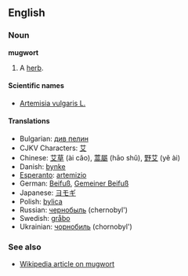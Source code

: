 ==English==
===Noun===
'''mugwort'''

# A [[herb]]. {{stub}}

====Scientific names====
*[[Artemisia vulgaris L.]]

====Translations====
*Bulgarian: [[див пелин]]
*CJKV Characters: [[艾]]
*Chinese: [[艾草]] (ài cǎo), [[蒿屬]] (hāo shǔ), [[野艾]] (yě ài)
*Danish: [[bynke]]
*[[Esperanto]]: [[artemizio]]
*German: [[Beifuß]], [[Gemeiner Beifuß]]
*Japanese: [[ヨモギ]]
*Polish: [[bylica]]
*Russian: [[чернобыль]] (chernobyl')
*Swedish: [[gråbo]]
*Ukrainian: [[чорнобиль]] (chornobyl')

===See also===
*[[w:Mugwort|Wikipedia article on mugwort]]